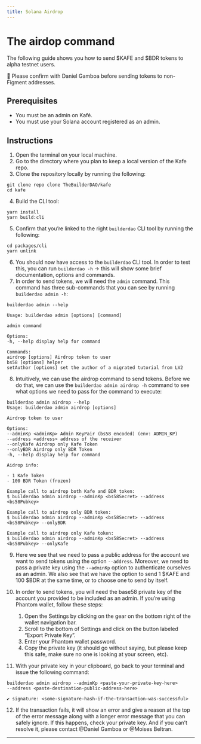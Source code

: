 ```yaml
---
title: Solana Airdrop
---
```



# The airdop command

The following guide shows you how to send $KAFE and $BDR tokens to alpha testnet users.

🚨 Please confirm with Daniel Gamboa before sending tokens to non-Figment addresses.

## Prerequisites

- You must be an admin on Kafé.
- You must use your Solana account registered as an admin.

## Instructions

1. Open the terminal on your local machine.
2. Go to the directory where you plan to keep a local version of the Kafe repo.
3. Clone the repository locally by running the following:

```text
git clone repo clone TheBuilderDAO/kafe
cd kafe
```

4. Build the CLI tool:

```text
yarn install
yarn build:cli
```

5. Confirm that you’re linked to the right `builderdao` CLI tool by running the following:

```text
cd packages/cli
yarn unlink
```

6. You should now have access to the `builderdao` CLI tool. In order to test this, you can run `builderdao -h` → this will show some brief documentation, options and commands.
7. In order to send tokens, we will need the `admin` command. This command has three sub-commands that you can see by running `builderdao admin -h`:

```text
builderdao admin --help

Usage: builderdao admin [options] [command]

admin command

Options:
-h, --help display help for command

Commands:
airdrop [options] Airdrop token to user
bs58 [options] helper
setAuthor [options] set the author of a migrated tutorial from LV2
```

8. Intuitively, we can use the airdrop command to send tokens. Before we do that, we can use the `builderdao admin airdrop -h` command to see what options we need to pass for the command to execute:

```text
builderdao admin airdrop --help
Usage: builderdao admin airdrop [options]

Airdrop token to user

Options:
--adminKp <adminKp> Admin KeyPair (bs58 encoded) (env: ADMIN_KP)
--address <address> address of the receiver
--onlyKafe Airdrop only Kafe Token
--onlyBDR Airdrop only BDR Token
-h, --help display help for command

Aidrop info:

- 1 Kafe Token
- 100 BDR Token (frozen)

Example call to airdrop both Kafe and BDR token:
$ builderdao admin airdrop --adminKp <bs58Secret> --address <bs58Pubkey>

Example call to airdrop only BDR token:
$ builderdao admin airdrop --adminKp <bs58Secret> --address <bs58Pubkey> --onlyBDR

Example call to airdrop only Kafe token:
$ builderdao admin airdrop --adminKp <bs58Secret> --address <bs58Pubkey> --onlyKafe
```

9. Here we see that we need to pass a public address for the account we want to send tokens using the option `--address`. Moreover, we need to pass a private key using the `--adminKp` option to authenticate ourselves as an admin. We also see that we have the option to send 1 $KAFE and 100 $BDR at the same time, or to choose one to send by itself.

10. In order to send tokens, you will need the base58 private key of the account you provided to be included as an admin. If you’re using Phantom wallet, follow these steps:

    1. Open the Settings by clicking on the gear on the bottom right of the wallet navigation bar.
    2. Scroll to the bottom of Settings and click on the button labeled “Export Private Key”.
    3. Enter your Phantom wallet password.
    4. Copy the private key (it should go without saying, but please keep this safe, make sure no one is looking at your screen, etc).

11. With your private key in your clipboard, go back to your terminal and issue the following command:

```text
builderdao admin airdrop --adminKp <paste-your-private-key-here>
--address <paste-destination-public-address-here>
```

```text
✔ signature: <some-signature-hash-if-the-transaction-was-successful>
```

12. If the transaction fails, it will show an error and give a reason at the top of the error message along with a longer error message that you can safely ignore. If this happens, check your private key. And if you can’t resolve it, please contact @Daniel Gamboa or @Moises Beltran.

---

<Authors path="apps/docs/pages/builderdao-cli/solana-airdrop.mdx" />
